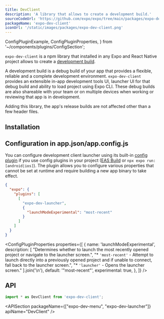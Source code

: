 ```yaml
---
title: DevClient
description: 'A library that allows to create a development build.'
sourceCodeUrl: 'https://github.com/expo/expo/tree/main/packages/expo-dev-client'
packageName: 'expo-dev-client'
iconUrl: '/static/images/packages/expo-dev-client.png'
---
```


  ConfigPluginExample,
  ConfigPluginProperties,
} from '~/components/plugins/ConfigSection';

`expo-dev-client` is a npm library that installed in any Expo and React Native project allows to create a [development build](https://docs.expo.dev/workflow/overview/#development-builds).

A development build is a debug build of your app that provides a flexible, reliable and a complete development environment. `expo-dev-client` provides an extensible in-app development tools UI, launcher UI for that debug build and ability to load project using Expo CLI. These debug builds are also shareable with your team or on multiple devices when working or reviewing that app is in development.

Adding this library, the app's release builds are not affected other than a few header files.

<PlatformsSection android emulator ios simulator />

## Installation

<APIInstallSection />

## Configuration in app.json/app.config.js

You can configure development client launcher using its built-in [config plugin](/config-plugins/introduction/) if you use config plugins in your project ([EAS Build](/build/introduction) or `npx expo run:[android|ios]`). The plugin allows you to configure various properties that cannot be set at runtime and require building a new app binary to take effect.

<ConfigPluginExample>

  ```json app.json
  {
    "expo": {
      "plugins": [
        [
          "expo-dev-launcher",
          {
            "launchModeExperimental": "most-recent"
          }
        ]
      ]
    }
  }
  ```

</ConfigPluginExample>

<ConfigPluginProperties
  properties={[
    {
      name: 'launchModeExperimental',
      description: [
        "Determines whether to launch the most recently opened project or navigate to the launcher screen.",
        "* `'most-recent'` - Attempt to launch directly into a previously opened project and if unable to connect, fall back to the launcher screen.",
        "* `'launcher'` - Opens the launcher screen."
      ].join('\n'),
      default: '"most-recent"',
      experimental: true,
    },
  ]}
/>

## API

```js
import * as DevClient from 'expo-dev-client';
```

<APISection packageName={["expo-dev-menu", "expo-dev-launcher"]} apiName="DevClient" />
